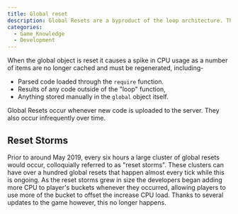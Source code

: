 ```yaml
---
title: Global reset
description: Global Resets are a byproduct of the loop architecture. They occur when the `global` object is cleared, which causes everything that was cached in it to get removed.
categories:
  - Game_Knowledge
  - Development
---
```


When the global object is reset it causes a spike in CPU usage as a number of items are no longer cached and must be regenerated, including-

- Parsed code loaded through the `require` function.
- Results of any code outside of the "loop" function,
- Anything stored manually in the `global` object itself.

Global Resets occur whenever new code is uploaded to the server. They also occur infrequently over time.

## Reset Storms

Prior to around May 2019, every six hours a large cluster of global resets would occur, colloquially referred to as "reset storms". These clusters can have over a hundred global resets that happen almost every tick while this is ongoing. As the reset storms grew in size the developers began adding more CPU to player's buckets whenever they occurred, allowing players to use more of the bucket to offset the increase CPU load. Thanks to several updates to the game however, this no longer happens.